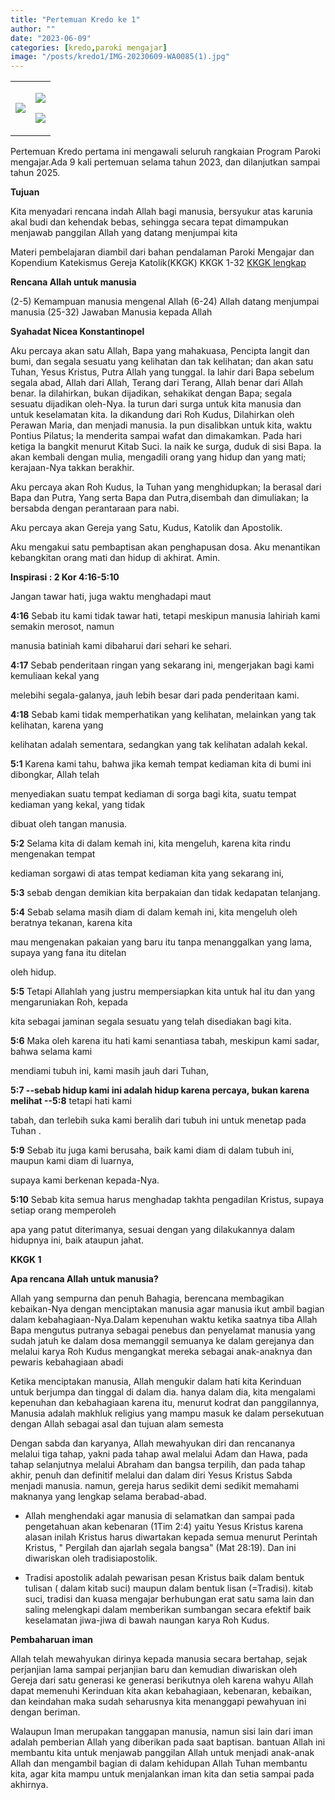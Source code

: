 ```yaml
---
title: "Pertemuan Kredo ke 1"
author: ""
date: "2023-06-09"
categories: [kredo,paroki mengajar]
image: "/posts/kredo1/IMG-20230609-WA0085(1).jpg"
---
```


+-----------------------------------------------+-----------------------------------------------+
| ![](/posts/kredo1/IMG-20230609-WA0089(1).jpg) | ![](/posts/kredo1/IMG-20230609-WA0079(1).jpg) |
|                                               |                                               |
|                                               | ![](/posts/kredo1/IMG-20230609-WA0085(1).jpg) |
+-----------------------------------------------+-----------------------------------------------+
Pertemuan Kredo pertama ini mengawali seluruh rangkaian Program Paroki mengajar.Ada 9 kali pertemuan selama tahun 2023, dan dilanjutkan sampai tahun 2025.

**Tujuan**

Kita menyadari rencana indah Allah bagi manusia, bersyukur atas karunia akal budi dan kehendak bebas, sehingga secara tepat dimampukan menjawab panggilan Allah yang datang menjumpai kita

Materi pembelajaran diambil dari bahan pendalaman Paroki Mengajar dan Kopendium Katekismus Gereja Katolik(KKGK)  KKGK 1-32
[KKGK lengkap](/posts/KompendiumKatekismus.pdf)

**Rencana Allah untuk manusia**

(2-5) Kemampuan manusia mengenal Allah
(6-24) Allah datang menjumpai manusia
(25-32) Jawaban Manusia kepada Allah


**Syahadat Nicea Konstantinopel** 

Aku percaya akan satu Allah,
Bapa yang mahakuasa,
Pencipta langit dan bumi,
dan segala sesuatu yang kelihatan
dan tak kelihatan;
dan akan satu Tuhan, Yesus Kristus,
Putra Allah yang tunggal.
Ia lahir dari Bapa sebelum segala abad,
Allah dari Allah, Terang dari Terang,
Allah benar dari Allah benar.
Ia dilahirkan, bukan dijadikan,
sehakikat dengan Bapa;
segala sesuatu dijadikan oleh-Nya.
Ia turun dari surga untuk kita manusia
dan untuk keselamatan kita.
Ia dikandung dari Roh Kudus,
Dilahirkan oleh Perawan Maria, dan menjadi manusia.
Ia pun disalibkan untuk kita, waktu Pontius Pilatus;
Ia menderita sampai wafat dan dimakamkan.
Pada hari ketiga Ia bangkit menurut Kitab Suci.
Ia naik ke surga, duduk di sisi Bapa.
Ia akan kembali dengan mulia,
mengadili orang yang hidup dan yang mati;
kerajaan-Nya takkan berakhir.

Aku percaya akan Roh Kudus,
Ia Tuhan yang menghidupkan;
Ia berasal dari Bapa dan Putra,
Yang serta Bapa dan Putra,disembah dan dimuliakan;
Ia bersabda dengan perantaraan para nabi.

Aku percaya akan Gereja yang Satu, Kudus,
Katolik dan Apostolik.

Aku mengakui satu pembaptisan
akan penghapusan dosa.
Aku menantikan kebangkitan orang mati
dan hidup di akhirat. Amin.


**Inspirasi : 2 Kor 4:16-5:10**

Jangan tawar hati, juga waktu menghadapi maut

**4:16** Sebab itu kami tidak tawar hati, tetapi meskipun manusia lahiriah kami semakin merosot, namun

manusia batiniah kami dibaharui dari sehari ke sehari.

**4:17** Sebab penderitaan ringan yang sekarang ini, mengerjakan bagi kami kemuliaan kekal yang

melebihi segala-galanya, jauh lebih besar dari pada penderitaan kami.

**4:18** Sebab kami tidak memperhatikan yang kelihatan, melainkan yang tak kelihatan, karena yang

kelihatan adalah sementara, sedangkan yang tak kelihatan adalah kekal.

**5:1** Karena kami tahu, bahwa jika kemah tempat kediaman kita di bumi ini dibongkar, Allah telah

menyediakan suatu tempat kediaman di sorga bagi kita, suatu tempat kediaman yang kekal, yang tidak

dibuat oleh tangan manusia.

**5:2** Selama kita di dalam kemah ini, kita mengeluh, karena kita rindu mengenakan tempat

kediaman sorgawi di atas tempat kediaman kita yang sekarang ini,

**5:3** sebab dengan demikian kita berpakaian dan tidak kedapatan telanjang.

**5:4** Sebab selama masih diam di dalam kemah ini, kita mengeluh oleh beratnya tekanan, karena kita

mau mengenakan pakaian yang baru itu tanpa menanggalkan yang lama, supaya yang fana itu ditelan

oleh hidup.

**5:5** Tetapi Allahlah yang justru mempersiapkan kita untuk hal itu dan yang mengaruniakan Roh, kepada

kita sebagai jaminan segala sesuatu yang telah disediakan bagi kita.

**5:6** Maka oleh karena itu hati kami senantiasa tabah, meskipun kami sadar, bahwa selama kami

mendiami tubuh ini, kami masih jauh dari Tuhan,

**5:7 \--sebab hidup kami ini adalah hidup karena percaya, bukan karena melihat \--5:8** tetapi hati kami

tabah, dan terlebih suka kami beralih dari tubuh ini untuk menetap pada Tuhan .

**5:9** Sebab itu juga kami berusaha, baik kami diam di dalam tubuh ini, maupun kami diam di luarnya,

supaya kami berkenan kepada-Nya.

**5:10** Sebab kita semua harus menghadap takhta pengadilan Kristus, supaya setiap orang memperoleh

apa yang patut diterimanya, sesuai dengan yang dilakukannya dalam hidupnya ini, baik ataupun jahat.

**KKGK 1**

**Apa rencana Allah untuk manusia?**

Allah yang sempurna dan penuh Bahagia, berencana membagikan kebaikan-Nya dengan menciptakan manusia agar manusia ikut ambil bagian dalam kebahagiaan-Nya.Dalam kepenuhan waktu ketika saatnya tiba Allah Bapa mengutus putranya sebagai penebus dan penyelamat manusia yang sudah jatuh ke dalam dosa memanggil semuanya ke dalam gerejanya dan
melalui karya Roh Kudus mengangkat mereka sebagai anak-anaknya dan pewaris kebahagiaan abadi

Ketika menciptakan manusia, Allah mengukir dalam hati kita Kerinduan untuk berjumpa dan
tinggal di dalam dia. hanya dalam dia, kita mengalami kepenuhan dan kebahagiaan karena itu, menurut kodrat dan panggilannya, Manusia adalah makhluk religius yang mampu masuk ke dalam persekutuan dengan Allah sebagai asal dan tujuan alam semesta

Dengan sabda dan karyanya, Allah mewahyukan diri dan rencananya melalui tiga tahap, yakni pada tahap awal melalui Adam dan Hawa, pada tahap selanjutnya melalui Abraham dan bangsa terpilih, dan pada tahap akhir, penuh dan definitif melalui dan dalam diri Yesus Kristus Sabda menjadi manusia. namun, gereja harus sedikit demi sedikit memahami maknanya yang lengkap selama berabad-abad.

- Allah menghendaki agar manusia di selamatkan dan sampai pada pengetahuan akan kebenaran
(1Tim 2:4) yaitu Yesus Kristus karena alasan inilah Kristus harus diwartakan kepada semua menurut Perintah Kristus, \" Pergilah dan ajarlah segala bangsa\" (Mat 28:19). Dan ini diwariskan oleh tradisiapostolik.

- Tradisi apostolik adalah pewarisan pesan Kristus baik dalam bentuk tulisan ( dalam kitab suci) maupun dalam bentuk lisan (=Tradisi). kitab suci, tradisi dan kuasa mengajar berhubungan erat satu sama lain dan saling melengkapi dalam memberikan sumbangan secara efektif baik keselamatan jiwa-jiwa di bawah naungan karya Roh Kudus.

**Pembaharuan iman**

Allah telah mewahyukan dirinya kepada manusia secara bertahap, sejak perjanjian lama sampai perjanjian baru dan kemudian diwariskan oleh Gereja dari satu generasi ke generasi berikutnya oleh karena wahyu Allah dapat memenuhi Kerinduan kita akan kebahagiaan, kebenaran, kebaikan, dan keindahan maka sudah seharusnya kita menanggapi pewahyuan ini dengan beriman.

Walaupun Iman merupakan tanggapan manusia, namun sisi lain dari iman adalah pemberian Allah yang diberikan pada saat baptisan. bantuan Allah ini membantu kita untuk menjawab panggilan Allah untuk menjadi anak-anak Allah dan mengambil bagian di dalam kehidupan Allah Tuhan membantu kita, agar kita mampu untuk menjalankan iman kita dan setia sampai pada akhirnya.
